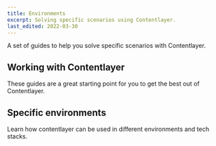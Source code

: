 ```yaml
---
title: Environments
excerpt: Solving specific scenarios using Contentlayer.
last_edited: 2022-03-30
---
```


A set of guides to help you solve specific scenarios with Contentlayer.

## Working with Contentlayer

These guides are a great starting point for you to get the best out of Contentlayer.

<div className="mt-8 grid gap-6 md:grid-cols-2">
  <Card
    title="Content Modeling"
    label="Coming soon"
    link={{ url: '/docs/guides/content-modeling', label: 'Learn more' }}
  />
  <Card
    title="Map Documents to Types"
    subtitle="How Contentlayer determines and sets the type for each document."
    link={{ url: '/docs/guides/mapping-document-types', label: 'Learn more' }}
  />
</div>

## Specific environments

Learn how contentlayer can be used in different environments and tech stacks.

<div className="mt-8 grid gap-6 md:grid-cols-2">
  <Card title="Next.js" label="Coming soon" link={{ url: '/docs/guides/next.js', label: 'Learn more' }} />
  <Card title="Node.js" label="Coming soon" link={{ url: '/docs/guides/node.js', label: 'Learn more' }} />
</div>
